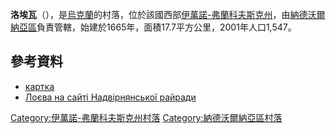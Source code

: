 {{coord|48|34|6|N|24|36|27|E|scale:30000|display=title}}

'''洛埃瓦'''（{{lang-uk|Лоєва}}），是[[烏克蘭|烏克蘭]]的村落，位於該國西部[[伊萬諾-弗蘭科夫斯克州|伊萬諾-弗蘭科夫斯克州]]，由[[納德沃爾納亞區|納德沃爾納亞區]]負責管轄，始建於1665年，面積17.7平方公里，2001年人口1,547。

==參考資料==
*[http://gska2.rada.gov.ua/pls/z7502/A005?rf7571=13908 картка]{{dead link|date=2018年3月 |bot=InternetArchiveBot |fix-attempted=yes }}
* [https://web.archive.org/web/20160324223622/http://www.nadrda.gov.ua/node/211 Лоєва на сайті Надвірнянської райради]

{{DEFAULTSORT:Лоєва}}
[[Category:伊萬諾-弗蘭科夫斯克州村落|Category:伊萬諾-弗蘭科夫斯克州村落]]
[[Category:納德沃爾納亞區村落|Category:納德沃爾納亞區村落]]


{{IvanoFrankivsk-geo-stub}}
